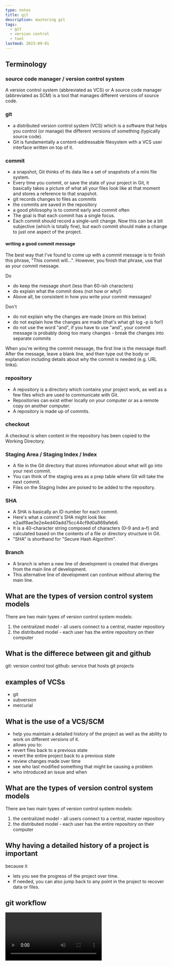 ```yaml
---
type: notes
title: git
description: mastering git
tags:
  - git
  - version control
  - tool
lastmod: 2023-09-01
---
```


## Terminology

### source code manager / version control system

A version control system (abbreviated as VCS) or A source code manager (abbreviated as SCM) is a tool that manages different versions of source code.

### git

- a distributed version control system (VCS) which is a software that helps you control (or manage) the different versions of something (typically source code).
- Git is fundamentally a content-addressable filesystem with a VCS user interface written on top of it.

### commit

- a snapshot, Git thinks of its data like a set of snapshots of a mini file system.
- Every time you commit, or save the state of your project in Git, it basically takes a
  picture of what all your files look like at that moment and stores a reference to that
  snapshot.
- git records changes to files as commits
- the commits are saved in the repository
- a good philosophy is to commit early and commit often
- The goal is that each commit has a single focus.
- Each commit should record a single-unit change. Now this can be a bit subjective (which is totally fine), but each commit should make a change to just one aspect of the project.

#### writing a good commit message

The best way that I've found to come up with a commit message is to finish this phrase, "This commit will...". However, you finish that phrase, use that as your commit message.

Do

- do keep the message short (less than 60-ish characters)
- do explain what the commit does (not how or why!)
- Above all, be consistent in how you write your commit messages!

Don't

- do not explain why the changes are made (more on this below)
- do not explain how the changes are made (that's what git log -p is for!)
- do not use the word "and", if you have to use "and", your commit message is probably doing too many changes - break the changes into separate commits

When you're writing the commit message, the first line is the message itself. After the message, leave a blank line, and then type out the body or explanation including details about why the commit is needed (e.g. URL links).

### repository

- A repository is a directory which contains your project work, as well as a few files which are used to communicate with Git.
- Repositories can exist either locally on your computer or as a remote copy on another computer.
- A repository is made up of commits.

### checkout

A checkout is when content in the repository has been copied to the Working Directory.

### Staging Area / Staging Index / Index

- A file in the Git directory that stores information about what will go into your next commit.
- You can think of the staging area as a prep table where Git will take the next commit.
- Files on the Staging Index are poised to be added to the repository.

### SHA

- A SHA is basically an ID number for each commit.
- Here's what a commit's SHA might look like: e2adf8ae3e2e4ed40add75cc44cf9d0a869afeb6.
- It is a 40-character string composed of characters (0–9 and a–f) and calculated based on the contents of a file or directory structure in Git.
- "SHA" is shorthand for "Secure Hash Algorithm".

### Branch

- A branch is when a new line of development is created that diverges from the main line of development.
- This alternative line of development can continue without altering the main line.

## What are the types of version control system models

There are two main types of version control system models:

1. the centralized model - all users connect to a central, master repository
2. the distributed model - each user has the entire repository on their computer

## What is the differece between git and github

git: version control tool
github: service that hosts git projects

## examples of VCSs

- git
- subversion
- mercurial

## What is the use of a VCS/SCM

- help you maintain a detailed history of the project as well as the ability to work on different versions of it.
- allows you to:
- revert files back to a previous state
- revert the entire project back to a previous state
- review changes made over time
- see who last modified something that might be causing a problem
- who introduced an issue and when

## What are the types of version control system models

There are two main types of version control system models:

1. the centralized model - all users connect to a central, master repository
2. the distributed model - each user has the entire repository on their computer

## Why having a detailed history of a project is important

because it

- lets you see the progress of the project over time.
- If needed, you can also jump back to any point in the project to recover data or files.

## git workflow

<Video id="dVil8e0yptQ" className="w-[400px] h-[400px]" />
<Video id="rFtUkk-sCqw" className="w-[400px] h-[400px]" />
<CustomImage id="14CP7U1VRaAhraTGEr4h2GQfyT7JsDGcu" alt="git-workflow" />

## `.git`

- contains all the necessary files and directories that git will use to keep track of everything
- This .git directory is the "repo"!
- This is where git records all of the commits and keeps track of everything!
- This .git directory is the brain/storage center for the repository.
- It holds all of the configuration files and directories and is where all of the commits are stored.
- If you want to back up or clone your repository, copying this single directory elsewhere gives you nearly everything you need.

### some of the contents of the `.git` directory

- config file - where all project specific configuration settings are stored.
- description file - this file is only used by the GitWeb program.
- hooks directory - this is where we could place client-side or server-side scripts that we can use to hook into Git's different lifecycle events
- info directory - contains the global excludes file
- objects directory - this directory will store all of the commits we make
- refs directory - this directory holds pointers to commits (basically the "branches" and "tags")

## globbing

Globbing lets you use special characters to match patterns/characters.

In the .gitignore file, you can use the following:

- blank lines can be used for spacing
- `#` - marks line as a comment
- - - matches 0 or more characters
- ? - matches 1 character
- [abc] - matches a, b, or c
- ** - matches nested directories - a/**/z matches
  - a/z
  - a/b/z
  - a/b/c/z
-

## tags

it's used to add a marker on a specific commit aka to label commits

### types of tags

- annotated flag
  - Annotated tags are recommended because they include a lot of extra information such as:
    - the person who made the tag
    - the date the tag was made
    - a message for the tag
- lightweight flag

Running `git tag -a v1.0` will tag the most recent commit.

But what if you wanted to tag a commit that occurred farther back in the repo's history?

All you have to do is provide the SHA of the commit you want to tag! `git tag -a v1.0 a87984`

the git tag command is used to add a marker on a specific commit.

The tag does not move around as new commits are added.

## branches

the branch moves when a new commit is added

when you create a new branch it will not be the current one automatically

A branch is used to do development or make a fix to the project that won't affect the project (since the changes are made on a branch).
Once you make the change on the branch, you can combine that branch into the master branch

One thing to note is that you can't delete a branch that you're currently on.
So to delete the sidebar branch, you'd have to switch to either the master branch or create and switch to a new branch.

branches let us work in isolation from the rest of the project

- `git branch` list all branch names in the repository
- `git branch <branch-name>` create a new branch
- `git branch -d <branch-name>` delete a branch
- `git branch -D <branch-name>` force delete a branch (never use this)
- `git branch -m <new-branch-name>` rename the checked-out branch
- `git branch -m <old-branch-name> <new-branch-name>` rename a non-head branch
- `git checkout <branch-name>` switch to a branch if it exists
- `git -b checkout <branch-name>` switch to a branch and create it if not exists
- `git switch <branch-name>` switch the between branches
- `git log --oneline --decorate --graph --all` Running this command will show all branches and commits in the repository:
- `git push origin --delete <branch-name>` delete a branch in a remote repository

## merging

- one a merge happens it makes a commit and the merge commit will happen on the head branch
- integrating changes from another branches into your current local head branch
- making a merge makes a commit
- When a merge happens, Git will:
  - look at the branches that it's going to merge
  - look back along the branch's history to find a single commit that both branches have in their commit history
  - combine the lines of code that were changed on the separate branches together
  - makes a commit to record the merge
- `git merge <name-of-branch-to-merge-in>` is used to combine Git branches:
- Whichever branch the special HEAD pointer is pointing at, that's the branch that will have the merge commit.
- hel
- whihc one is this

### types of merges

- regular merge
- fast-forword merge

## revert a commit

- `git revert` command is used to reverse a previously made commit:
- will undo the changes that were made by the provided commit
- creates a new commit to record the change

## reset a commit

## Questions

- what is a clean repository
  If your Working Directory is clean then there aren't any uncommitted changes in the repository

## notes

- `git init`: git is a command and init is a sub command
- `mkdir -p udacity-git-course/new-git-project && cd $_`: the `$_` part is sneaky
- `git log -p` === `git show`
- `git init`: convert a directory into a git repository
- If you've already run git init before it's ok – running git init multiple times doesn't cause any problems since it just re-initializes the Git directory.
- for Git to track a file, it needs to be committed to the repository
- for a file to be committed, it needs to be in the Staging Index
- the git add command is used to move files from the Working Directory to the Staging Index
- The text "Initial commit" isn't special, but it's the de facto commit message for the very first commit.
- `$ git commit -m "Initial commit"`: the text "Initial commit" is used as the commit message. Be aware that you can't provide a description for the commit, only the message part.
- `.png` will match `trees.png` and `trees.PNG`
- the .gitignore file is used to tell Git about the files that Git should not track.
- a tag is an extra label for a commit that indicates useful information
- a tag lets you point out particular commits to make them stand out from others, e.g: `git tag -a v1.0`
- a tag stays locked to a commit even even as more commits are added to the repository
- `git init`: create a new repository
- `git clone`: copy an existing repository
- `git log`: review existing commits
- `git status`: to see the status of a repository
- `git add`: add files from the working directory to the staging index
- `git commit`: take files from the staging index and save them in the repository
- `git diff`: displays the difference between two versions of a file
- `git diff`: command can be used to see changes that have been made but haven't been committed, yet.
- `git tag`: add tags to specific commits
- `git tag`: ineract with the repository's tags
- `git tag`: display all the tags that are in the repository
- `git branch`: create branches that let you develop different features of your project in parallel
- `git checkout`: switch between different branches and tags
- `git merge`: combines changes in different branches
- `git tag -d v1.0`: delete a tag
- ``:
- CAREFUL: In the command above (git tag -a v1.0) the -a flag is used. This flag tells Git to create an annotated flag. If you don't provide the flag (i.e. git tag v1.0) then it'll create what's called a lightweight tag.
- you should always use annotated tags.
- tags are associated with a specific commit. This is why the tag is on the same line as the commit's SHA.
- `-d === --delete`
- `^` relative commit reference
- `git reset --hard HEAD^` : undo the merge
- git doesn't allow you to rename a remote repo
- it's not possible to create a new branch in a remote repository, but we can publish an existing local branch on a remote repo
- `git commit --amend` alter the most recent commit (change the message, include files (or changes to files) you might've forgotten to include)
- Git does keep track of everything for about 30 days before it completely erases anything

## Resources

- [Version Control With GIT](https://learn.udacity.com/courses/ud123)
